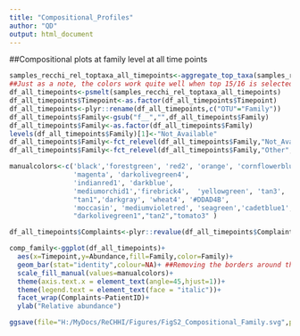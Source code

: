 ---
title: "Compositional_Profiles"
author: "QD"
output: html_document
---
##Compositional plots at family level at all time points
```{r}
samples_recchi_rel_toptaxa_all_timepoints<-aggregate_top_taxa(samples_rechhi_rel,16,"Rank5") ##Rank5 equals family level.
##Just as a note, the colors work quite well when top 15/16 is selected as in code above.
df_all_timepoints<-psmelt(samples_recchi_rel_toptaxa_all_timepoints)
df_all_timepoints$Timepoint<-as.factor(df_all_timepoints$Timepoint)
df_all_timepoints<-plyr::rename(df_all_timepoints,c("OTU"="Family"))
df_all_timepoints$Family<-gsub("f__","",df_all_timepoints$Family)
df_all_timepoints$Family<-as.factor(df_all_timepoints$Family)
levels(df_all_timepoints$Family)[1]<-"Not_Available"
df_all_timepoints$Family<-fct_relevel(df_all_timepoints$Family,"Not_Available",after=Inf)
df_all_timepoints$Family<-fct_relevel(df_all_timepoints$Family,"Other",after=Inf)

manualcolors<-c('black','forestgreen', 'red2', 'orange', 'cornflowerblue', 
                'magenta', 'darkolivegreen4',  
                'indianred1', 'darkblue', 
                'mediumorchid1','firebrick4',  'yellowgreen', 'tan3',
                "tan1",'darkgray', 'wheat4', '#DDAD4B',
                'moccasin', 'mediumvioletred', 'seagreen','cadetblue1',
                "darkolivegreen1","tan2","tomato3" )

df_all_timepoints$Complaints<-plyr::revalue(df_all_timepoints$Complaints,c("Heavy"="Hi","Light"="Lo"))

comp_family<-ggplot(df_all_timepoints)+
  aes(x=Timepoint,y=Abundance,fill=Family,color=Family)+
  geom_bar(stat="identity",colour=NA)+ ##Removing the borders around the colors makes for a more attractive figure (in my opinion) and better interpretability for the lower abundant families.
  scale_fill_manual(values=manualcolors)+
  theme(axis.text.x = element_text(angle=45,hjust=1))+
  theme(legend.text = element_text(face = "italic"))+
  facet_wrap(Complaints~PatientID)+
  ylab("Relative abundance")

ggsave(file="H:/MyDocs/ReCHHI/Figures/FigS2_Compositional_Family.svg",plot=comp_family, width=10,height=8)
```